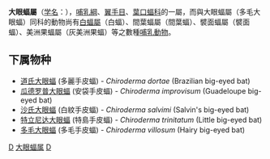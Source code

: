 {{Automatic taxobox
| taxon = Chiroderma
| authority = Peters, 1860
| image = Chiroderma salvini.jpg
| image_caption =沙氏大眼蝠（Chiroderma salvimi）
}}

'''大眼蝠屬'''（[[学名|学名]]：{{lang|la|''Chiroderma''}}），[[哺乳綱|哺乳綱]]、[[翼手目|翼手目]]、[[葉口蝠科|葉口蝠科]]的一屬，而與大眼蝠屬（多毛大眼蝠）同科的動物尚有[[白蝠屬|白蝠屬]]（白蝠）、間葉蝠屬（間葉蝠）、襞面蝠屬（襞面蝠）、美洲果蝠屬（灰美洲果蝠）等之數種[[哺乳動物|哺乳動物]]。

==下属物种==
* [[道氏大眼蝠|道氏大眼蝠]] (多麗手皮蝠) - ''Chiroderma dortae'' (Brazilian big-eyed bat)
* [[瓜德罗普大眼蝠|瓜德罗普大眼蝠]] (安袋手皮蝠) - ''Chiroderma improvisum'' (Guadeloupe big-eyed bat)
* [[沙氏大眼蝠|沙氏大眼蝠]] (白紋手皮蝠) - ''Chiroderma salvimi'' (Salvin's big-eyed bat)
* [[特立尼达大眼蝠|特立尼达大眼蝠]] (特島手皮蝠) - ''Chiroderma trinitatum'' (Little big-eyed bat)
* [[多毛大眼蝠|多毛大眼蝠]] (多毛手皮蝠) - ''Chiroderma villosum'' (Hairy big-eyed bat)

{{Taxonbar|from=Q2702286}}

[[Category:葉口蝠科|D]]
[[Category:大眼蝠属|]]
[[Category:1860年描述的分类群|D]]